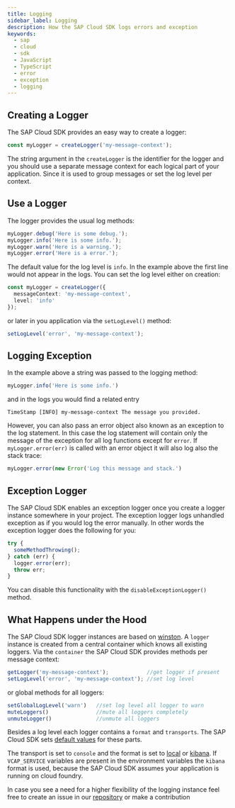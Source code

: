 ```yaml
---
title: Logging
sidebar_label: Logging
description: How the SAP Cloud SDK logs errors and exception
keywords:
  - sap
  - cloud
  - sdk
  - JavaScript
  - TypeScript
  - error
  - exception
  - logging
---
```


## Creating a Logger

The SAP Cloud SDK provides an easy way to create a logger:

```ts
const myLogger = createLogger('my-message-context');
```

The string argument in the `createLogger` is the identifier for the logger and you should use a separate message context for each logical part of your application.
Since it is used to group messages or set the log level per context.

## Use a Logger

The logger provides the usual log methods:

```ts
myLogger.debug('Here is some debug.');
myLogger.info('Here is some info.');
myLogger.warn('Here is a warning.');
myLogger.error('Here is a error.');
```

The default value for the log level is `info`.
In the example above the first line would not appear in the logs.
You can set the log level either on creation:

```ts
const myLogger = createLogger({
  messageContext: 'my-message-context',
  level: 'info'
});
```

or later in you application via the `setLogLevel()` method:

```ts
setLogLevel('error', 'my-message-context');
```

## Logging Exception

In the example above a string was passed to the logging method:

```ts
myLogger.info('Here is some info.')
```

and in the logs you would find a related entry

```
TimeStamp [INFO] my-message-context The message you provided.
```

However, you can also pass an error object also known as an exception to the log statement.
In this case the log statement will contain only the message of the exception for all log functions except for `error`.
If `myLogger.error(err)` is called with an error object it will also log also the stack trace:

```ts
myLogger.error(new Error('Log this message and stack.')
```

## Exception Logger

The SAP Cloud SDK enables an exception logger once you create a logger instance somewhere in your project.
The exception logger logs unhandled exception as if you would log the error manually.
In other words the exception logger does the following for you:

```ts
try {
  someMethodThrowing();
} catch (err) {
  logger.error(err);
  throw err;
}
```

You can disable this functionality with the `disableExceptionLogger()` method.

## What Happens under the Hood

The SAP Cloud SDK logger instances are based on [winston](https://github.com/winstonjs/winston).
A `logger` instance is created from a central container which knows all existing loggers.
Via the `container` the SAP Cloud SDK provides methods per message context:

```ts
getLogger('my-message-context');            //get logger if present
setLogLevel('error', 'my-message-context'); //set log level
```

or global methods for all loggers:

```ts
setGlobalLogLevel('warn')   //set log level all logger to warn
muteLoggers()               //mute all loggers completely
unmuteLogger()              //unmute all loggers
```

Besides a log level each logger contains a `format` and `transports`.
The SAP Cloud SDK sets [default values](https://github.com/SAP/cloud-sdk-js/blob/c8f11d600efbc28b6f6a89dec8552c518e204a0b/packages/util/src/logger/cloud-sdk-logger.ts#L97-L123) for these parts.

The transport is set to `console` and the format is set to [local](https://github.com/SAP/cloud-sdk-js/blob/main/packages/util/src/logger/format/local.ts) or [kibana](https://github.com/SAP/cloud-sdk-js/blob/main/packages/util/src/logger/format/kibana.ts).
If `VCAP_SERVICE` variables are present in the environment variables the `kibana` format is used, because the SAP Cloud SDK assumes your application is running on cloud foundry.

In case you see a need for a higher flexibility of the logging instance feel free to create an issue in our [repository](https://github.com/SAP/cloud-sdk-js) or make a contribution
